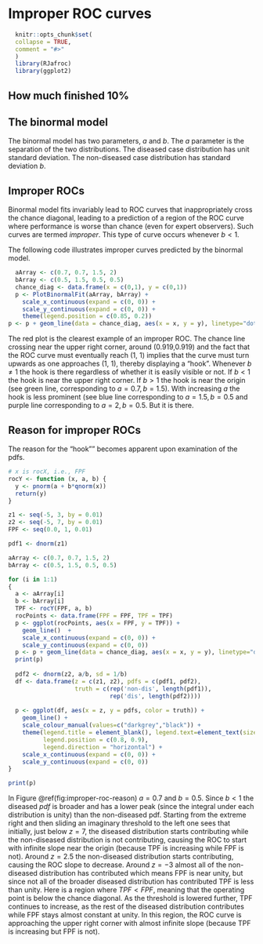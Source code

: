 # Improper ROC curves {#improper-rocs}


```r
  knitr::opts_chunk$set(
  collapse = TRUE,
  comment = "#>"
  )
  library(RJafroc)
  library(ggplot2)
```


## How much finished 10% {#improper-rocs-how-much-finished}



  
## The binormal model

The binormal model has two parameters, $a$ and $b$. The $a$ parameter is the separation of the two distributions. The diseased case distribution has unit standard deviation. The non-diseased case distribution has standard deviation $b$. 

  
## Improper ROCs

Binormal model fits invariably lead to ROC curves that inappropriately cross the chance diagonal, leading to a prediction of a region of the ROC curve where performance is worse than chance (even for expert observers). Such curves are termed *improper*. This type of curve occurs whenever $b \lt 1$. 


The following code illustrates improper curves predicted by the binormal model.
  
  
```r
  aArray <- c(0.7, 0.7, 1.5, 2)
  bArray <- c(0.5, 1.5, 0.5, 0.5)
  chance_diag <- data.frame(x = c(0,1), y = c(0,1))
  p <- PlotBinormalFit(aArray, bArray) +
    scale_x_continuous(expand = c(0, 0)) + 
    scale_y_continuous(expand = c(0, 0)) +
    theme(legend.position = c(0.85, 0.2))
p <- p + geom_line(data = chance_diag, aes(x = x, y = y), linetype="dotted")
```             



The red plot is the clearest example of an improper ROC. The chance line crossing near the upper right corner, around (0.919,0.919) and the fact that the ROC curve must eventually reach (1, 1) implies that the curve must turn upwards as one approaches (1, 1), thereby displaying a "hook". Whenever $b \ne 1$ the hook is there regardless of whether it is easily visible or not. If $b \lt 1$ the hook is near the upper right corner. If $b \gt 1$ the hook is near the origin (see green line, corresponding to $a = 0.7, b = 1.5$). With increasing $a$ the hook is less prominent (see blue line corresponding to $a = 1.5, b = 0.5$ and purple line corresponding to $a = 2, b = 0.5$. But it is there. 


## Reason for improper ROCs 

The reason for the "hook"" becomes apparent upon examination of the pdfs. 


```r
# x is rocX, i.e., FPF
rocY <- function (x, a, b) {
  y <- pnorm(a + b*qnorm(x))
  return(y)
}

z1 <- seq(-5, 3, by = 0.01)
z2 <- seq(-5, 7, by = 0.01)
FPF <- seq(0.0, 1, 0.01)

pdf1 <- dnorm(z1)

aArray <- c(0.7, 0.7, 1.5, 2)
bArray <- c(0.5, 1.5, 0.5, 0.5)

for (i in 1:1)
{
  a <- aArray[i]
  b <- bArray[i]
  TPF <- rocY(FPF, a, b)
  rocPoints <- data.frame(FPF = FPF, TPF = TPF)
  p <- ggplot(rocPoints, aes(x = FPF, y = TPF)) + 
    geom_line()  + 
    scale_x_continuous(expand = c(0, 0)) + 
    scale_y_continuous(expand = c(0, 0)) 
  p <- p + geom_line(data = chance_diag, aes(x = x, y = y), linetype="dotted")
  print(p)
  
  pdf2 <- dnorm(z2, a/b, sd = 1/b)
  df <- data.frame(z = c(z1, z2), pdfs = c(pdf1, pdf2), 
                   truth = c(rep('non-dis', length(pdf1)), 
                             rep('dis', length(pdf2))))
  
  p <- ggplot(df, aes(x = z, y = pdfs, color = truth)) + 
    geom_line() + 
    scale_colour_manual(values=c("darkgrey","black")) + 
    theme(legend.title = element_blank(), legend.text=element_text(size=7,face="bold"), 
          legend.position = c(0.8, 0.9),
          legend.direction = "horizontal") + 
    scale_x_continuous(expand = c(0, 0)) + 
    scale_y_continuous(expand = c(0, 0)) 
}
```


```r
print(p)
```


In Figure \@ref(fig:improper-roc-reason) $a = 0.7$ and $b = 0.5$. Since $b < 1$ the diseased *pdf* is broader and has a lower peak (since the integral under each distribution is unity) than the non-diseased pdf. Starting from the extreme right and then sliding an imaginary threshold to the left one sees that initially, just below $z = 7$, the diseased distribution starts contributing while the non-diseased distribution is not contributing, causing the ROC to start with infinite slope near the origin (because TPF is increasing while FPF is not). Around $z = 2.5$ the non-diseased distribution starts contributing, causing the ROC slope to decrease. Around $z = -3$ almost all of the non-diseased distribution has contributed which means FPF is near unity, but since not all of the broader diseased distribution has contributed TPF is less than unity. Here is a region where $TPF < FPF$, meaning that the operating point is below the chance diagonal. As the threshold is lowered further, TPF continues to increase, as the rest of the diseased distribution contributes while FPF stays almost constant at unity. In this region, the ROC curve is approaching the upper right corner with almost infinite slope (because TPF is increasing but FPF is not).



